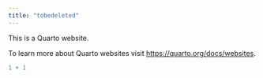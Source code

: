 ```yaml
---
title: "tobedeleted"
---
```


This is a Quarto website.

To learn more about Quarto websites visit <https://quarto.org/docs/websites>.

```r
1 + 1
```
